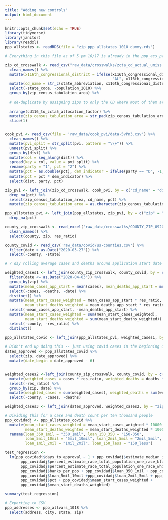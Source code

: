 ```yaml
---
title: "Adding new controls"
output: html_document
---
```


```r
knitr::opts_chunk$set(echo = TRUE)
library(tidyverse)
library(janitor)
library(readxl)
ppp_allstates <- readRDS(file = "zip_ppp_allstates_1018_dummy.rds")

# Everything in this file as of 5 pm 10/17 is already in the ppp_acs_pvi_covid rds file
```

```r
zip_cd_crosswalk <- read_csv("raw_data/crosswalks/zcta_cd_actual_umiss.csv", skip = 1) %>%
  clean_names() %>%
  mutate(x116th_congressional_district = ifelse(x116th_congressional_district == "00",
                                                "AL", x116th_congressional_district)) %>%
  mutate(cd_name = str_c(state_abbreviation, x116th_congressional_district, sep = "-")) %>%
  select(-state_code, -population_2010) %>%
  group_by(zip_census_tabulation_area) %>%
  
  # de-duplicate by assigning zips to only the CD where most of them are in
  
  arrange(cd116_to_zcta5_allocation_factor) %>%
  mutate(zip_census_tabulation_area = str_pad(zip_census_tabulation_area, width = 5, "left", "0")) %>%
  slice(1)
```


```r

```


```r
cook_pvi <- read_csv(file = 'raw_data/cook_pvi/data-5vPn3.csv') %>%
  clean_names() %>%
  mutate(pvi_split = str_split(pvi, pattern = "\\+")) %>%
  unnest(pvi_split) %>%
  group_by(dist) %>%
  mutate(col = seq_along(dist)) %>%
  spread(key = col, value = pvi_split) %>%
  rename(party = "1", pct = "2") %>%
  mutate(pct = as.double(pct), dem_indicator = ifelse(party == "D", -1, 1)) %>%
  mutate(pct = pct * dem_indicator) %>%
  select(dist, party, pct)
```


```r
zip_pvi <- left_join(zip_cd_crosswalk, cook_pvi, by = c("cd_name" = "dist")) %>%
  drop_na(pct) %>%
  select(zip_census_tabulation_area, cd_name, pct) %>%
  mutate(zip_census_tabulation_area = as.character(zip_census_tabulation_area))
```


```r
ppp_allstates_pvi <- left_join(ppp_allstates, zip_pvi, by = c("zip" = "zip_census_tabulation_area")) %>%
  drop_na(pct)
```


```r
county_zip_crosswalk <- read_excel('raw_data/crosswalks/COUNTY_ZIP_092020.xlsx') %>%
  clean_names() %>%
  select(county, zip, res_ratio)

county_covid <- read_csv('raw_data/covid/us-counties.csv') %>%
  filter(date > as.Date("2020-03-27")) %>%
  select(-county, -state)
```


```r
# 7 day rolling average cases and deaths around application start date 

weighted_cases1 <- left_join(county_zip_crosswalk, county_covid, by = c("county" = "fips")) %>%
  filter(date <= as.Date("2020-04-03")) %>%
  group_by(zip) %>%
  mutate(mean_cases_app_start = mean(cases), mean_deaths_app_start = mean(deaths)) %>%
  select(-cases, -deaths, -date) %>%
  distinct() %>%
  mutate(mean_start_cases_weighted = mean_cases_app_start * res_ratio,
         mean_start_deaths_weighted = mean_deaths_app_start * res_ratio) %>%
  select(-mean_cases_app_start, -mean_deaths_app_start) %>%
  mutate(mean_start_cases_weighted = sum(mean_start_cases_weighted),
         mean_start_deaths_weighted = sum(mean_start_deaths_weighted)) %>%
  select(-county, -res_ratio) %>%
  distinct()

```


```r
ppp_allstates_covid <- left_join(ppp_allstates_pvi, weighted_cases1, by = "zip")
```


```r
# Didn't end up doing this -- just using covid cases in the beginning of April -- this is wayyy too computationally intensive. This is actually done better in latest_covid_cases.rmd
dates_approved <- ppp_allstates_covid %>%
  select(zip, date_approved) %>%
  mutate(date_begin = date_approved - 6)


weighted_cases2 <-left_join(county_zip_crosswalk, county_covid, by = c("county" = "fips")) %>%
  mutate(weighted_cases = cases * res_ratio, weighted_deaths = deaths * res_ratio) %>%
  select(-res_ratio) %>%
  group_by(zip, date) %>%
  mutate(weighted_cases = sum(weighted_cases), weighted_deaths = sum(weighted_deaths)) %>% 
  select(-county, -cases, -deaths)

weighted_cases3 <- left_join(dates_approved, weighted_cases2, by = "zip")
```


```r
# Dividing this for a case and death count per ten thousand people
ppp_covidadj <- ppp_allstates_covid %>%
  mutate(mean_start_cases_weighted = mean_start_cases_weighted * 10000 / estimate_total,
         mean_start_deaths_weighted = mean_start_deaths_weighted * 10000 / estimate_total) %>%
  rename(loan_350_1mil = "350_1mil", loan_150_350 = "150-350",
         loan_5mil_10mil = "5mil_10mil", loan_2mil_5mil = "2mil_5mil",
         loan_1mil_2mil = "1mil_2mil", loan_150_less = "150_less")
```


```r
test_regression <-
  lm(ppp_covidadj$days_to_approval ~ 1 + ppp_covidadj$estimate_median_income_dollars_families_families +
       ppp_covidadj$percent_estimate_race_total_population_one_race_black_or_african_american +
       ppp_covidadj$percent_estimate_race_total_population_one_race_white + ppp_covidadj$high_school_pct +
       ppp_covidadj$banks_per_pop + ppp_covidadj$loan_350_1mil + ppp_covidadj$loan_150_350 + 
       ppp_covidadj$loan_5mil_10mil +ppp_covidadj$loan_2mil_5mil + ppp_covidadj$loan_1mil_2mil +
       ppp_covidadj$pct + ppp_covidadj$mean_start_cases_weighted + 
       ppp_covidadj$mean_start_deaths_weighted)

summary(test_regression)
```

```r
# Exporting to CSV
ppp_addresses <- ppp_allvars_1018 %>%
  select(address, city, state, zip)
```

